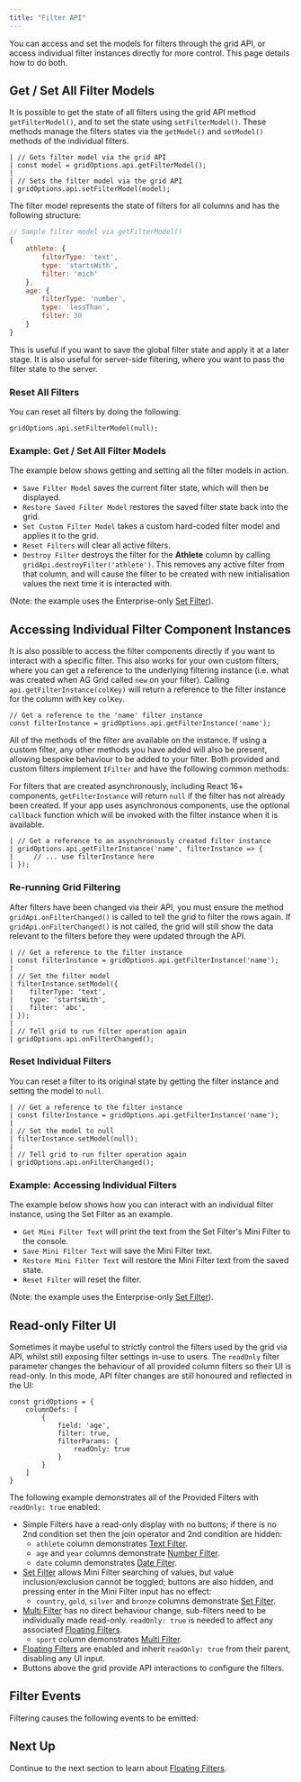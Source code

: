 ```yaml
---
title: "Filter API"
---
```


You can access and set the models for filters through the grid API, or access individual filter instances directly for more control. This page details how to do both.

## Get / Set All Filter Models

It is possible to get the state of all filters using the grid API method `getFilterModel()`, and to set the state using
`setFilterModel()`. These methods manage the filters states via the `getModel()` and `setModel()` methods of the
individual filters.

<api-documentation source='grid-api/api.json' section='filter' names='["getFilterModel", "setFilterModel"]'></api-documentation>

```
| // Gets filter model via the grid API
| const model = gridOptions.api.getFilterModel();
| 
| // Sets the filter model via the grid API
| gridOptions.api.setFilterModel(model);
```

The filter model represents the state of filters for all columns and has the following structure:

```js
// Sample filter model via getFilterModel()
{
    athlete: {
        filterType: 'text',
        type: 'startsWith',
        filter: 'mich'
    },
    age: {
        filterType: 'number',
        type: 'lessThan',
        filter: 30
    }
}
```

This is useful if you want to save the global filter state and apply it at a later stage. It is also useful for server-side filtering, where you want to pass the filter state to the server.

### Reset All Filters

You can reset all filters by doing the following:

```
gridOptions.api.setFilterModel(null);
```

### Example: Get / Set All Filter Models

The example below shows getting and setting all the filter models in action.

- `Save Filter Model` saves the current filter state, which will then be displayed.
- `Restore Saved Filter Model` restores the saved filter state back into the grid.
- `Set Custom Filter Model` takes a custom hard-coded filter model and applies it to the grid.
- `Reset Filters` will clear all active filters.
- `Destroy Filter` destroys the filter for the **Athlete** column by calling `gridApi.destroyFilter('athlete')`. This removes any active filter from that column, and will cause the filter to be created with new initialisation values the next time it is interacted with.

(Note: the example uses the Enterprise-only [Set Filter](/filter-set/)).

<GridExampleRunner title='Filter Model' name='filter-model' type='generated' options='{ "enterprise": true, "exampleHeight": 587, "modules": ["clientside", "menu", "filterpanel", "columnpanel", "setfilter"] }'></GridExampleRunner>

## Accessing Individual Filter Component Instances

It is also possible to access the filter components directly if you want to interact with a specific filter. This also works for your own custom filters, where you can get a reference to the underlying filtering instance (i.e. what was created when AG Grid called `new` on your filter). Calling `api.getFilterInstance(colKey)` will return a reference to the filter instance for the column with key `colKey`.

<api-documentation source='grid-api/api.json' section='filter' names='["getFilterInstance"]'></api-documentation>

```
// Get a reference to the 'name' filter instance
const filterInstance = gridOptions.api.getFilterInstance('name');
```

All of the methods of the filter are available on the instance. If using a custom filter, any other methods you have added will also be present, allowing bespoke behaviour to be added to your filter. Both provided and custom filters implement `IFilter` and have the following common methods:

<interface-documentation interfaceName='IFilter' names='["isFilterActive", "getModel", "setModel"]' config='{"description":""}'></interface-documentation>

For filters that are created asynchronously, including React 16+ components, `getFilterInstance` will return `null` if the filter has not already been created. If your app uses asynchronous components, use the optional `callback` function which will be invoked with the filter instance when it is available.

```
| // Get a reference to an asynchronously created filter instance
| gridOptions.api.getFilterInstance('name', filterInstance => {
|     // ... use filterInstance here
| });
```

### Re-running Grid Filtering

After filters have been changed via their API, you must ensure the method `gridApi.onFilterChanged()` is called to tell the grid to filter the rows again. If `gridApi.onFilterChanged()` is not called, the grid will still show the data relevant to the filters before they were updated through the API.

```
| // Get a reference to the filter instance
| const filterInstance = gridOptions.api.getFilterInstance('name');
|
| // Set the filter model
| filterInstance.setModel({
|    filterType: 'text',
|    type: 'startsWith',
|    filter: 'abc',
| });
|
| // Tell grid to run filter operation again
| gridOptions.api.onFilterChanged();
```

### Reset Individual Filters

You can reset a filter to its original state by getting the filter instance and setting the model to `null`.

```
| // Get a reference to the filter instance
| const filterInstance = gridOptions.api.getFilterInstance('name');
| 
| // Set the model to null
| filterInstance.setModel(null);
| 
| // Tell grid to run filter operation again
| gridOptions.api.onFilterChanged();
```

### Example: Accessing Individual Filters

The example below shows how you can interact with an individual filter instance, using the Set Filter as an example.

- `Get Mini Filter Text` will print the text from the Set Filter's Mini Filter to the console.
- `Save Mini Filter Text` will save the Mini Filter text.
- `Restore Mini Filter Text` will restore the Mini Filter text from the saved state.
- `Reset Filter` will reset the filter.

(Note: the example uses the Enterprise-only [Set Filter](/filter-set/)).

<GridExampleRunner title='Accessing Individual Filters' name='filter-api' type='generated' options='{ "enterprise": true, "exampleHeight": 624, "modules": ["clientside", "setfilter", "menu", "columnpanel", "filterpanel"] }'></GridExampleRunner>

## Read-only Filter UI

Sometimes it maybe useful to strictly control the filters used by the grid via API, whilst still exposing filter settings in-use to users. The `readOnly` filter parameter changes the behaviour of all provided column filters so their UI is read-only. In this mode, API filter changes are still honoured and reflected in the UI:

```
const gridOptions = {
    columnDefs: [
        {
            field: 'age',
            filter: true,
            filterParams: {
                readOnly: true
            }
        }
    ]
}
```

The following example demonstrates all of the Provided Filters with `readOnly: true` enabled:
- Simple Filters have a read-only display with no buttons; if there is no 2nd condition set then the join operator and 2nd condition are hidden:
    - `athlete` column demonstrates [Text Filter](/filter-text/).
    - `age` and `year` columns demonstrate [Number Filter](/filter-number/).
    - `date` column demonstrates [Date Filter](/filter-date/).
- [Set Filter](/filter-set/) allows Mini Filter searching of values, but value inclusion/exclusion cannot be toggled; buttons are also hidden, and pressing enter in the Mini Filter input has no effect:
    - `country`, `gold`, `silver` and `bronze` columns demonstrate [Set Filter](/filter-set/).
- [Multi Filter](/filter-multi/) has no direct behaviour change, sub-filters need to be individually made read-only. `readOnly: true` is needed to affect any associated [Floating Filters](/floating-filters/).
    - `sport` column demonstrates [Multi Filter](/filter-multi/).
- [Floating Filters](/floating-filters/) are enabled and inherit `readOnly: true` from their parent, disabling any UI input.
- Buttons above the grid provide API interactions to configure the filters.

<GridExampleRunner title='Read-only Filter UI' name='filter-api-readonly' type='generated' options='{ "enterprise": true, "exampleHeight": 624, "modules": ["clientside", "setfilter", "menu", "columnpanel", "multifilter"] }'></GridExampleRunner>

## Filter Events

Filtering causes the following events to be emitted:

<api-documentation source='grid-events/events.json' section='filter'></api-documentation>

## Next Up

Continue to the next section to learn about [Floating Filters](/floating-filters/).
